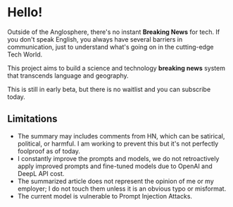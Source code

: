 
<CallToAction />

# Hello!

Outside of the Anglosphere, there's no instant **Breaking News** for tech.
If you don't speak English, you always have several barriers in communication, just to understand what's going on in the cutting-edge Tech World.


<Callout type="info" emoji="�">

This project aims to build a science and technology **breaking news** system that transcends language and geography.

</Callout>

This is still in early beta, but there is no waitlist and you can subscribe today.

## Limitations

- The summary may includes comments from HN, which can be satirical, political, or harmful. I am working to prevent this but it's not perfectly foolproof as of today.
- I constantly improve the prompts and models, we do not retroactively apply improved prompts and fine-tuned models due to OpenAI and DeepL API cost.
- The summarized article does not represent the opinion of me or my employer; I do not touch them unless it is an obvious typo or misformat.
- The current model is vulnerable to Prompt Injection Attacks.
